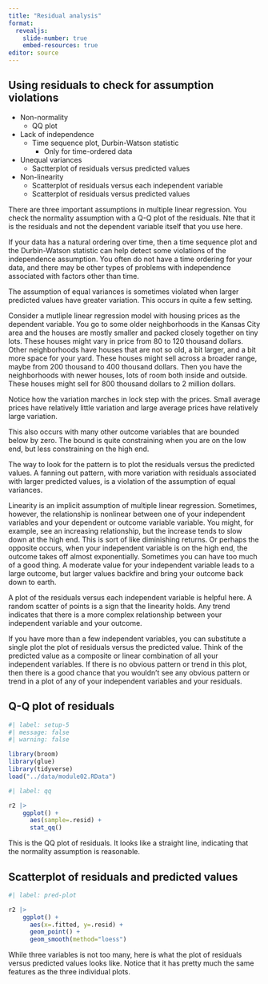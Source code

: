 ```yaml
---
title: "Residual analysis"
format: 
  revealjs:
    slide-number: true
    embed-resources: true
editor: source
---
```


## Using residuals to check for assumption violations

-   Non-normality
    -   QQ plot
-   Lack of independence
    -   Time sequence plot, Durbin-Watson statistic
        -   Only for time-ordered data
-   Unequal variances
    -   Sactterplot of residuals versus predicted values
-   Non-linearity
    -   Scatterplot of residuals versus each independent variable
    -   Scatterplot of residuals versus predicted values
    
::: notes
There are three important assumptions in multiple linear regression. You check the normality assumption with a Q-Q plot of the residuals. Nte that it is the residuals and not the dependent variable itself that you use here. 

If your data has a natural ordering over time, then a time sequence plot and the Durbin-Watson statistic can help detect some violations of the independence assumption. You often do not have a time ordering for your data, and there may be other types of problems with independence associated with factors other than time.

The assumption of equal variances is sometimes violated when larger predicted values have greater variation. This occurs in quite a few setting.

Consider a mutliple linear regression model with housing prices as the dependent variable. You go to some older neighborhoods in the Kansas City area and the houses are mostly smaller and packed closely together on tiny lots. These houses might vary in price from 80 to 120 thousand dollars.  Other neighborhoods have houses that are not so old, a bit larger, and a bit more space for your yard. These houses might sell across a broader range, maybe from 200 thousand to 400 thousand dollars. Then you have the neighborhoods with newer houses, lots of room both inside and outside. These houses might sell for 800 thousand dollars to 2 million dollars.

Notice how the variation marches in lock step with the prices. Small average prices have relatively little variation and large average prices have relatively large variation.

This also occurs with many other outcome variables that are bounded below by zero. The bound is quite constraining when you are on the low end, but less constraining on the high end.

The way to look for the pattern is to plot the residuals versus the predicted values. A fanning out pattern, with more variation with residuals associated with larger predicted values, is a violation of the assumption of equal variances.

Linearity is an implicit assumption of multiple linear regression. Sometimes, however, the relationship is nonlinear between one of your independent variables and your dependent or outcome variable variable. You might, for example, see an increasing relationship, but the increase tends to slow down at the high end. This is sort of like diminishing returns. Or perhaps the opposite occurs, when your independent variable is on the high end, the outcome takes off almost exponentially.
Sometimes you can have too much of a good thing. A moderate value for your independent variable leads to a large outcome, but larger values backfire and bring your outcome back down to earth.

A plot of the residuals versus each independent variable is helpful here. A random scatter of points is a sign that the linearity holds. Any trend indicates that there is a more complex relationship between your independent variable and your outcome.

If you have more than a few independent variables, you can substitute a single plot the plot of residuals versus the predicted value. Think of the predicted value as a composite or linear combination of all your independent variables. If there is no obvious pattern or trend in this plot, then there is a good chance that you wouldn't see any obvious pattern or trend in a plot of any of your independent variables and your residuals.
:::

## Q-Q plot of residuals

```r
#| label: setup-5
#| message: false
#| warning: false

library(broom)
library(glue)
library(tidyverse)
load("../data/module02.RData")
```

```r
#| label: qq

r2 |>
	ggplot() +
	  aes(sample=.resid) +
	  stat_qq()
```

::: notes
This is the QQ plot of residuals. It looks like a straight line, indicating that the normality assumption is reasonable.
:::

## Scatterplot of residuals and predicted values

```r
#| label: pred-plot

r2 |>
	ggplot() +
	  aes(x=.fitted, y=.resid) +
	  geom_point() +
	  geom_smooth(method="loess")
```

::: notes
While three variables is not too many, here is what the plot of residuals versus predicted values looks like. Notice that it has pretty much the same features as the three individual plots.
:::
